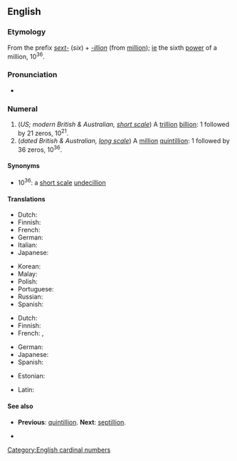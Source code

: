 {{also|Sextillion}}
==English==

===Etymology===
From the prefix ''[[sext-]]'' (''six'') + ''[[-illion]]'' (from [[million]]); [[ie]] the sixth [[power]] of a million, 10<sup>36</sup>.

===Pronunciation===
* {{rhymes|ɪljən|lang=en}}

===Numeral===
{{head|en|numeral}}

# (''US; modern British & Australian, [[w:Long and short scales|short scale]]'') A [[trillion]] [[billion]]: 1 followed by 21 zeros, 10<sup>21</sup>.
# (''dated British & Australian, [[w:Long and short scales|long scale]]'') A [[million]] [[quintillion]]: 1 followed by 36 zeros, 10<sup>36</sup>.

====Synonyms====
* 10<sup>36</sup>: a [[w:Long and short scales|short scale]] [[undecillion]]

====Translations====
{{trans-top|a trillion billion, 10<sup>21</sup>}}
* Dutch: {{t+|nl|triljard}}
* Finnish: {{t|fi|triljardi}}
* French: {{t+|fr|trilliard}}
* German: {{t+|de|Trilliarde}}
* Italian: {{t+|it|triliardo}}
* Japanese: {{t|ja|十垓|tr=jū-gai}}
{{trans-mid}}
* Korean: {{t|ko|십해}}
* Malay: {{t|ms|sekstilion}}
* Polish: {{t+|pl|tryliard|m}}
* Portuguese: {{t+|pt|sextilhão}}
* Russian: {{t+|ru|секстиллио́н|m}}
* Spanish: {{t|es|mil trillones}}
{{trans-bottom}}

{{trans-top|a million quintillion, 10<sup>36</sup>}}
* Dutch: {{t+|nl|sextiljoen}}
* Finnish: {{t+|fi|sekstiljoona}}
* French: {{t+|fr|frantic}}, {{t+|fr|sextillion}}
{{trans-mid}}
* German: {{t+|de|Sextillion}}
* Japanese: {{t|ja|一澗|tr=ikkan}}
* Spanish: {{t+|es|sextillón}}
{{trans-bottom}}

{{checktrans-top}}
* Estonian: {{t-check|et|sekstiljjjon}}
{{trans-mid}}
* Latin: {{t-check|la|sextillio}}
{{trans-bottom}}

====See also====
* {{qualifier|short and long scale}} '''Previous''': [[quintillion]]. '''Next''': [[septillion]].
* {{l|en|zetta-}}

[[Category:English cardinal numbers]]